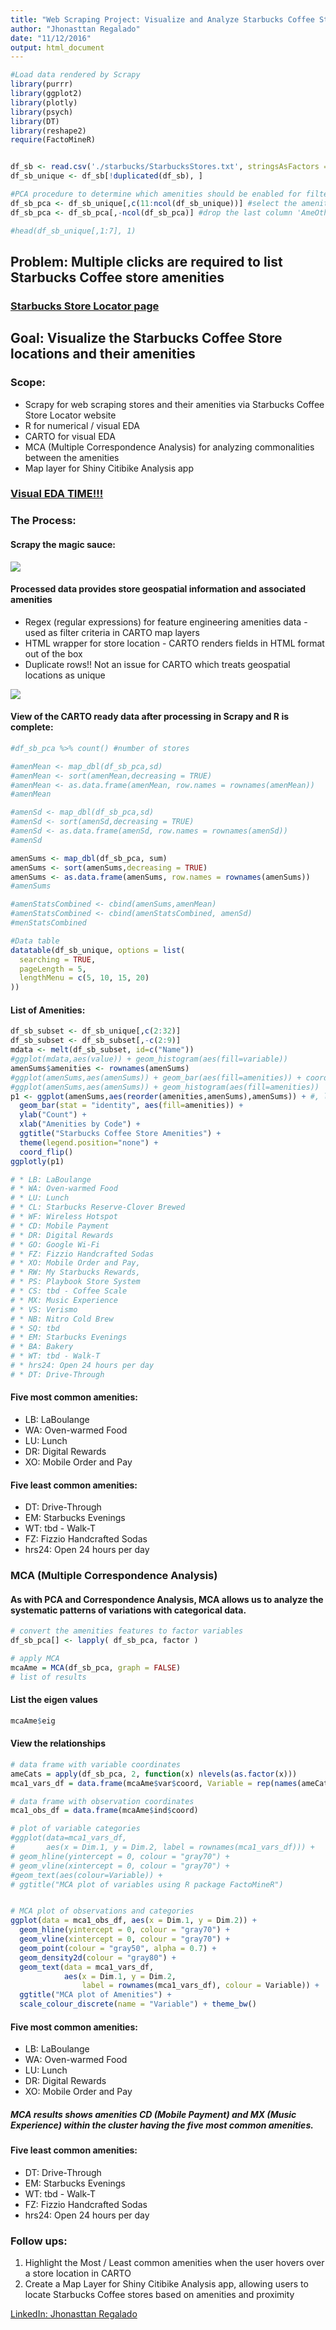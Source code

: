 ```yaml
---
title: "Web Scraping Project: Visualize and Analyze Starbucks Coffee Store Amenities"
author: "Jhonasttan Regalado"
date: "11/12/2016"
output: html_document
---
```


```r
#Load data rendered by Scrapy
library(purrr)
library(ggplot2)
library(plotly)
library(psych)
library(DT)
library(reshape2)
require(FactoMineR)


df_sb <- read.csv('./starbucks/StarbucksStores.txt', stringsAsFactors = FALSE)
df_sb_unique <- df_sb[!duplicated(df_sb), ]

#PCA procedure to determine which amenities should be enabled for filtering on the map
df_sb_pca <- df_sb_unique[,c(11:ncol(df_sb_unique))] #select the amenities columns
df_sb_pca <- df_sb_pca[,-ncol(df_sb_pca)] #drop the last column 'AmeOther'

#head(df_sb_unique[,1:7], 1)

```

## Problem: Multiple clicks are required to list Starbucks Coffee store amenities 

### [Starbucks Store Locator page](https://www.starbucks.com/store-locator?map=39.635307,-101.337891,5z)

## Goal: Visualize the Starbucks Coffee Store locations and their amenities

### Scope: 

* Scrapy for web scraping stores and their amenities via Starbucks Coffee Store Locator website
* R for numerical / visual EDA
* CARTO for visual EDA
* MCA (Multiple Correspondence Analysis) for analyzing commonalities between the amenities
* Map layer for Shiny Citibike Analysis app


### [Visual EDA TIME!!!](https://jhonasttan.carto.com/viz/69f64b70-a6c8-11e6-8d32-0e233c30368f/public_map)

### The Process: 

#### Scrapy the magic sauce:
![](./starbucks/scrapyImage.png)

#### Processed data provides store geospatial information and associated amenities

* Regex (regular expressions) for feature engineering amenities data - used as filter criteria in CARTO map layers
* HTML wrapper for store location - CARTO renders fields in HTML format out of the box
* Duplicate rows!! Not an issue for CARTO which treats geospatial locations as unique

![](pythonSpyder.png) 




#### View of the CARTO ready data after processing in Scrapy and R is complete:
    
```r

#df_sb_pca %>% count() #number of stores

#amenMean <- map_dbl(df_sb_pca,sd)
#amenMean <- sort(amenMean,decreasing = TRUE)
#amenMean <- as.data.frame(amenMean, row.names = rownames(amenMean))
#amenMean

#amenSd <- map_dbl(df_sb_pca,sd)
#amenSd <- sort(amenSd,decreasing = TRUE)
#amenSd <- as.data.frame(amenSd, row.names = rownames(amenSd))
#amenSd

amenSums <- map_dbl(df_sb_pca, sum)
amenSums <- sort(amenSums,decreasing = TRUE)
amenSums <- as.data.frame(amenSums, row.names = rownames(amenSums))
#amenSums

#amenStatsCombined <- cbind(amenSums,amenMean)
#amenStatsCombined <- cbind(amenStatsCombined, amenSd)
#menStatsCombined

#Data table
datatable(df_sb_unique, options = list(
  searching = TRUE,
  pageLength = 5,
  lengthMenu = c(5, 10, 15, 20)
))
```


#### List of Amenities:

```r

df_sb_subset <- df_sb_unique[,c(2:32)]
df_sb_subset <- df_sb_subset[,-c(2:9)]
mdata <- melt(df_sb_subset, id=c("Name"))
#ggplot(mdata,aes(value)) + geom_histogram(aes(fill=variable))
amenSums$amenities <- rownames(amenSums)
#ggplot(amenSums,aes(amenSums)) + geom_bar(aes(fill=amenities)) + coord_flip()
#ggplot(amenSums,aes(amenSums)) + geom_histogram(aes(fill=amenities))
p1 <- ggplot(amenSums,aes(reorder(amenities,amenSums),amenSums)) + #, label = amenSums$amenSums
  geom_bar(stat = "identity", aes(fill=amenities)) + 
  ylab("Count") + 
  xlab("Amenities by Code") +
  ggtitle("Starbucks Coffee Store Amenities") +
  theme(legend.position="none") +
  coord_flip()
ggplotly(p1)

# * LB: LaBoulange
# * WA: Oven-warmed Food
# * LU: Lunch
# * CL: Starbucks Reserve-Clover Brewed
# * WF: Wireless Hotspot
# * CD: Mobile Payment
# * DR: Digital Rewards
# * GO: Google Wi-Fi
# * FZ: Fizzio Handcrafted Sodas
# * XO: Mobile Order and Pay,
# * RW: My Starbucks Rewards,
# * PS: Playbook Store System
# * CS: tbd - Coffee Scale
# * MX: Music Experience
# * VS: Verismo
# * NB: Nitro Cold Brew
# * SQ: tbd
# * EM: Starbucks Evenings
# * BA: Bakery
# * WT: tbd - Walk-T
# * hrs24: Open 24 hours per day
# * DT: Drive-Through

```

#### Five most common amenities:

* LB: LaBoulange
* WA: Oven-warmed Food
* LU: Lunch
* DR: Digital Rewards
* XO: Mobile Order and Pay

#### Five least common amenities:

* DT: Drive-Through
* EM: Starbucks Evenings
* WT: tbd - Walk-T
* FZ: Fizzio Handcrafted Sodas
* hrs24: Open 24 hours per day

### MCA (Multiple Correspondence Analysis)

#### As with PCA and Correspondence Analysis, MCA allows us to analyze the systematic patterns of variations with categorical data. 

```r
# convert the amenities features to factor variables
df_sb_pca[] <- lapply( df_sb_pca, factor )

# apply MCA
mcaAme = MCA(df_sb_pca, graph = FALSE)
# list of results
```

#### List the eigen values

```r
mcaAme$eig
```

#### View the relationships

```r
# data frame with variable coordinates
ameCats = apply(df_sb_pca, 2, function(x) nlevels(as.factor(x)))
mca1_vars_df = data.frame(mcaAme$var$coord, Variable = rep(names(ameCats), ameCats))

# data frame with observation coordinates
mca1_obs_df = data.frame(mcaAme$ind$coord)

# plot of variable categories
#ggplot(data=mca1_vars_df, 
#       aes(x = Dim.1, y = Dim.2, label = rownames(mca1_vars_df))) +
# geom_hline(yintercept = 0, colour = "gray70") +
# geom_vline(xintercept = 0, colour = "gray70") +
#geom_text(aes(colour=Variable)) +
# ggtitle("MCA plot of variables using R package FactoMineR")


# MCA plot of observations and categories
ggplot(data = mca1_obs_df, aes(x = Dim.1, y = Dim.2)) +
  geom_hline(yintercept = 0, colour = "gray70") +
  geom_vline(xintercept = 0, colour = "gray70") +
  geom_point(colour = "gray50", alpha = 0.7) +
  geom_density2d(colour = "gray80") +
  geom_text(data = mca1_vars_df, 
            aes(x = Dim.1, y = Dim.2, 
                label = rownames(mca1_vars_df), colour = Variable)) +
  ggtitle("MCA plot of Amenities") +
  scale_colour_discrete(name = "Variable") + theme_bw()
```

#### Five most common amenities:

* LB: LaBoulange
* WA: Oven-warmed Food
* LU: Lunch
* DR: Digital Rewards
* XO: Mobile Order and Pay

##### MCA results shows amenities CD (Mobile Payment) and MX (Music Experience) within the cluster having the five most common amenities.

#### Five least common amenities:

* DT: Drive-Through
* EM: Starbucks Evenings
* WT: tbd - Walk-T
* FZ: Fizzio Handcrafted Sodas
* hrs24: Open 24 hours per day

### Follow ups:

  1. Highlight the Most / Least common amenities when the user hovers over a store location in CARTO
  2. Create a Map Layer for Shiny Citibike Analysis app, allowing users to locate Starbucks Coffee stores based on amenities and proximity
  
[LinkedIn: Jhonasttan Regalado](https://www.linkedin.com/in/jhonasttanregalado)
  

  
  